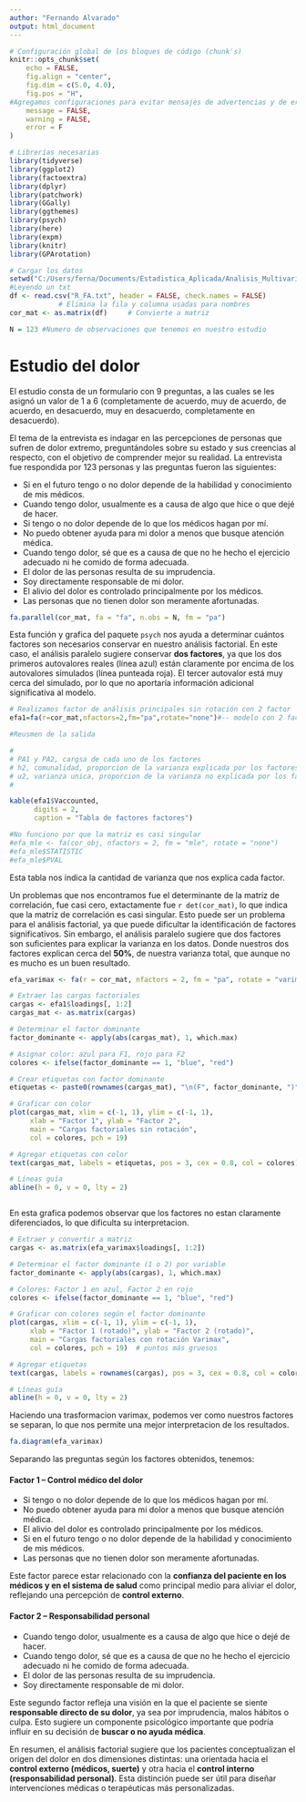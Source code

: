 ```yaml
---
author: "Fernando Alvarado"
output: html_document
---
```



```r



# Configuración global de los bloques de código (chunk's)
knitr::opts_chunk$set(
	echo = FALSE,
	fig.align = "center",
	fig.dim = c(5.0, 4.0),
	fig.pos = "H",
#Agregamos configuraciones para evitar mensajes de advertencias y de errores en el archivo
	message = FALSE,
	warning = FALSE,
	error = F
)

# Librerías necesarias
library(tidyverse)
library(ggplot2)
library(factoextra)
library(dplyr)
library(patchwork)
library(GGally)
library(ggthemes)
library(psych)
library(here)
library(expm)
library(knitr)
library(GPArotation)

```

```r
# Cargar los datos
setwd("C:/Users/ferna/Documents/Estadistica_Aplicada/Analisis_Multivariado/Tarea_3/Eje_9/Data")
#Leyendo un txt
df <- read.csv("R_FA.txt", header = FALSE, check.names = FALSE)
            # Elimina la fila y columna usadas para nombres
cor_mat <- as.matrix(df)     # Convierte a matriz

N = 123 #Numero de observaciones que tenemos en nuestro estudio


```


# Estudio del dolor 

El estudio consta de un formulario con 9 preguntas, a las cuales se les asignó un valor de 1 a 6 (completamente de acuerdo, muy de acuerdo, de acuerdo, en desacuerdo, muy en desacuerdo, completamente en desacuerdo). 

El tema de la entrevista es indagar en las percepciones de personas que sufren de dolor extremo, preguntándoles sobre su estado y sus creencias al respecto, con el objetivo de comprender mejor su realidad. La entrevista fue respondida por 123 personas y las preguntas fueron las siguientes:


+ Si en el futuro tengo o no dolor depende de la habilidad y conocimiento de mis médicos.  
+ Cuando tengo dolor, usualmente es a causa de algo que hice o que dejé de hacer.  
+ Si tengo o no dolor depende de lo que los médicos hagan por mí.  
+ No puedo obtener ayuda para mi dolor a menos que busque atención médica.  
+ Cuando tengo dolor, sé que es a causa de que no he hecho el ejercicio adecuado ni he comido de forma adecuada.  
+ El dolor de las personas resulta de su imprudencia.  
+ Soy directamente responsable de mi dolor.  
+ El alivio del dolor es controlado principalmente por los médicos.  
+ Las personas que no tienen dolor son meramente afortunadas.


```r
fa.parallel(cor_mat, fa = "fa", n.obs = N, fm = "pa")

```
Esta función y grafica del paquete `psych` nos ayuda a determinar cuántos factores son necesarios conservar en nuestro análisis factorial. En este caso, el análisis paralelo sugiere conservar **dos factores**, ya que los dos primeros autovalores reales (línea azul) están claramente por encima de los autovalores simulados (línea punteada roja). El tercer autovalor está muy cerca del simulado, por lo que no aportaría información adicional significativa al modelo.



```r
# Realizamos factor de análisis principales sin rotación con 2 factor
efa1=fa(r=cor_mat,nfactors=2,fm="pa",rotate="none")#-- modelo con 2 facotores

#Reusmen de la salida 

#
# PA1 y PA2, cargsa de cada uno de los factores
# h2, comunalidad, proporcion de la varianza explicada por los factores
# u2, varianza unica, proporcion de la varianza no explicada por los factores
#
```

```r
kable(efa1$Vaccounted, 
      digits = 2, 
      caption = "Tabla de factores factores")

#No funciono por que la matriz es casi singular
#efa_mle <- fa(cor_obj, nfactors = 2, fm = "mle", rotate = "none")
#efa_mle$STATISTIC
#efa_mle$PVAL

```

Esta tabla nos indica la cantidad de varianza que nos explica cada factor. 


Un problemas que nos encontramos fue el determinante de la matriz de correlación, fue casi cero, extactamente fue `r det(cor_mat)`, lo que indica que la matriz de correlación es casi singular. Esto puede ser un problema para el análisis factorial, ya que puede dificultar la identificación de factores significativos. Sin embargo, el análisis paralelo sugiere que dos factores son suficientes para explicar la varianza en los datos. Donde nuestros dos factores explican cerca del **50%**, de nuestra varianza total, que aunque no es mucho es un buen resultado. 



```r
efa_varimax <- fa(r = cor_mat, nfactors = 2, fm = "pa", rotate = "varimax") #Deniniendo una rotacion 

```


```r

# Extraer las cargas factoriales
cargas <- efa1$loadings[, 1:2]
cargas_mat <- as.matrix(cargas)

# Determinar el factor dominante
factor_dominante <- apply(abs(cargas_mat), 1, which.max)

# Asignar color: azul para F1, rojo para F2
colores <- ifelse(factor_dominante == 1, "blue", "red")

# Crear etiquetas con factor dominante
etiquetas <- paste0(rownames(cargas_mat), "\n(F", factor_dominante, ")")

# Graficar con color
plot(cargas_mat, xlim = c(-1, 1), ylim = c(-1, 1),
     xlab = "Factor 1", ylab = "Factor 2",
     main = "Cargas factoriales sin rotación",
     col = colores, pch = 19)

# Agregar etiquetas con color
text(cargas_mat, labels = etiquetas, pos = 3, cex = 0.8, col = colores)

# Líneas guía
abline(h = 0, v = 0, lty = 2)



```
En esta grafica podemos observar que los factores no estan claramente diferenciados, lo que dificulta su interpretacion.


```r
# Extraer y convertir a matriz
cargas <- as.matrix(efa_varimax$loadings[, 1:2])

# Determinar el factor dominante (1 o 2) por variable
factor_dominante <- apply(abs(cargas), 1, which.max)

# Colores: Factor 1 en azul, Factor 2 en rojo
colores <- ifelse(factor_dominante == 1, "blue", "red")

# Graficar con colores según el factor dominante
plot(cargas, xlim = c(-1, 1), ylim = c(-1, 1),
     xlab = "Factor 1 (rotado)", ylab = "Factor 2 (rotado)",
     main = "Cargas factoriales con rotación Varimax",
     col = colores, pch = 19)  # puntos más gruesos

# Agregar etiquetas
text(cargas, labels = rownames(cargas), pos = 3, cex = 0.8, col = colores)

# Líneas guía
abline(h = 0, v = 0, lty = 2)

```
Haciendo una trasformacion varimax, podemos ver como nuestros factores se separan, lo que nos permite una mejor interpretacion de los resultados.

```r

fa.diagram(efa_varimax)

```

Separando las preguntas según los factores obtenidos, tenemos:

#### Factor 1 – Control médico del dolor

+ Si tengo o no dolor depende de lo que los médicos hagan por mí.
+ No puedo obtener ayuda para mi dolor a menos que busque atención médica.
+ El alivio del dolor es controlado principalmente por los médicos.
+ Si en el futuro tengo o no dolor depende de la habilidad y conocimiento de mis médicos.
+ Las personas que no tienen dolor son meramente afortunadas.

Este factor parece estar relacionado con la **confianza del paciente en los médicos y en el sistema de salud** como principal medio para aliviar el dolor, reflejando una percepción de **control externo**.

#### Factor 2 – Responsabilidad personal

+ Cuando tengo dolor, usualmente es a causa de algo que hice o dejé de hacer.
+ Cuando tengo dolor, sé que es a causa de que no he hecho el ejercicio adecuado ni he comido de forma adecuada.
+ El dolor de las personas resulta de su imprudencia.
+ Soy directamente responsable de mi dolor.

Este segundo factor refleja una visión en la que el paciente se siente **responsable directo de su dolor**, ya sea por imprudencia, malos hábitos o culpa. Esto sugiere un componente psicológico importante que podría influir en su decisión de **buscar o no ayuda médica**.


En resumen, el análisis factorial sugiere que los pacientes conceptualizan el origen del dolor en dos dimensiones distintas: una orientada hacia el **control externo (médicos, suerte)** y otra hacia el **control interno (responsabilidad personal)**. Esta distinción puede ser útil para diseñar intervenciones médicas o terapéuticas más personalizadas.




